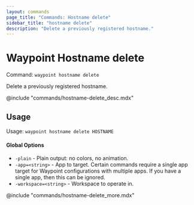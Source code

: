 ```yaml
---
layout: commands
page_title: "Commands: Hostname delete"
sidebar_title: "hostname delete"
description: "Delete a previously registered hostname."
---
```


# Waypoint Hostname delete

Command: `waypoint hostname delete`

Delete a previously registered hostname.

@include "commands/hostname-delete_desc.mdx"

## Usage

Usage: `waypoint hostname delete HOSTNAME`

#### Global Options

- `-plain` - Plain output: no colors, no animation.
- `-app=<string>` - App to target. Certain commands require a single app target for Waypoint configurations with multiple apps. If you have a single app, then this can be ignored.
- `-workspace=<string>` - Workspace to operate in.

@include "commands/hostname-delete_more.mdx"
